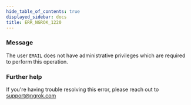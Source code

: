 ```yaml
---
hide_table_of_contents: true
displayed_sidebar: docs
title: ERR_NGROK_1220
---
```


### Message

The user `EMAIL` does not have administrative privileges which are required to perform this operation.

<ErrorDetails />

### Further help

If you're having trouble resolving this error, please reach out to [support@ngrok.com](mailto:support@ngrok.com?subject=Help%20with%20ERR_NGROK_1220)
